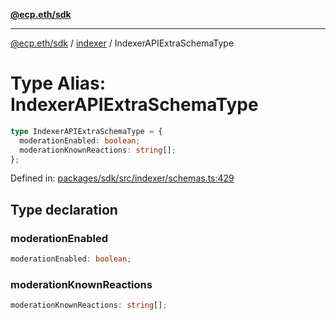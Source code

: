 [**@ecp.eth/sdk**](../../index.mdx)

***

[@ecp.eth/sdk](/sdk-reference/index.mdx) / [indexer](/sdk-reference/indexer/index.mdx) / IndexerAPIExtraSchemaType

# Type Alias: IndexerAPIExtraSchemaType

```ts
type IndexerAPIExtraSchemaType = {
  moderationEnabled: boolean;
  moderationKnownReactions: string[];
};
```

Defined in: [packages/sdk/src/indexer/schemas.ts:429](https://github.com/ecp-eth/comments-monorepo/blob/main/packages/sdk/src/indexer/schemas.ts#L429)

## Type declaration

### moderationEnabled

```ts
moderationEnabled: boolean;
```

### moderationKnownReactions

```ts
moderationKnownReactions: string[];
```
